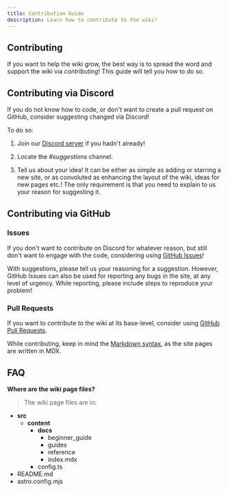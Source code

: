 ```yaml
---
title: Contribution Guide
description: Learn how to contribute to the wiki!
---
```



## Contributing

If you want to help the wiki grow, the best way is to spread the word and support the wiki via *contributing*! This guide will tell you how to do so.

## Contributing via Discord

If you do not know how to code, or don't want to create a pull request on GitHub, consider suggesting changed via Discord!

To do so:

<Steps>

1. Join our [Discord server](https://discord.gg/pQVYgjzM3w) if you hadn't already!

2. Locate the *#suggestions* channel.

3. Tell us about your idea! It can be either as simple as adding or starring a new site, or as convoluted as enhancing the layout of the wiki, ideas for new pages etc.! The only requirement is that you need to explain to us your reason for suggesting it.

</Steps>

## Contributing via GitHub

### Issues

If you don't want to contribute on Discord for whatever reason, but still don't want to engage with the code, considering using [GitHub Issues](https://github.com/rimsiw/rims-linux-wiki/issues)!

With suggestions, please tell us your reasoning for a suggestion. However, GitHub Issues can also be used for reporting any bugs in the site, at any level of urgency. While reporting, please include steps to reproduce your problem!

### Pull Requests

If you want to contribute to the wiki at its base-level, consider using [GitHub Pull Requests](https://github.com/rimsiw/rims-linux-wiki/pulls).

While contributing, keep in mind the [Markdown syntax](https://www.markdownguide.org/), as the site pages are written in MDX.

## FAQ

**Where are the wiki page files?**
> The wiki page files are in:

<FileTree>

- **src**
  - **content**
    - **docs**
      - beginner_guide
      - guides
      - reference
      - index.mdx
    - config.ts
- README.md
- astro.config.mjs

</FileTree>

